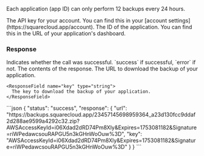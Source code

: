 <Warning>Each application (app ID) can only perform 12 backups every 24 hours.</Warning>

<ParamField header="Authorization" type="string" placeholder="API KEY" required>
  The API key for your account. You can find this in your [account settings](https://squarecloud.app/account).
</ParamField>

<ParamField path="app_id" type="string" placeholder="Application ID" required>
  The ID of the application. You can find this in the URL of your application's dashboard.
</ParamField>

### Response

<ResponseField name="status" type="string">
  Indicates whether the call was successful. `success` if successful, `error` if not.
</ResponseField>

<ResponseField name="response" type="object">
  The contents of the response.

  <Expandable title="Toggle object">
    <ResponseField name="url" type="string">
      The URL to download the backup of your application.
    </ResponseField>

    <ResponseField name="key" type="string">
      The key to download the backup of your application.
    </ResponseField>
  </Expandable>
</ResponseField>

<ResponseExample>
  ```json
  {
      "status": "success",
      "response": {
          "url": "https://backups.squarecloud.app/23457145698959364_a23d130fcc9ddaf2d288ae9599a4292c32.zip?AWSAccessKeyId=i06Xdad2dRD74Pm8Xly&Expires=1753081182&Signature=riWPedawcsouRAPGU5n3kGHnWoOuw%3D",
          "key": "AWSAccessKeyId=i06Xdad2dRD74Pm8Xly&Expires=1753081182&Signature=riWPedawcsouRAPGU5n3kGHnWoOuw%3D"
      }
  }
  ```
</ResponseExample>

